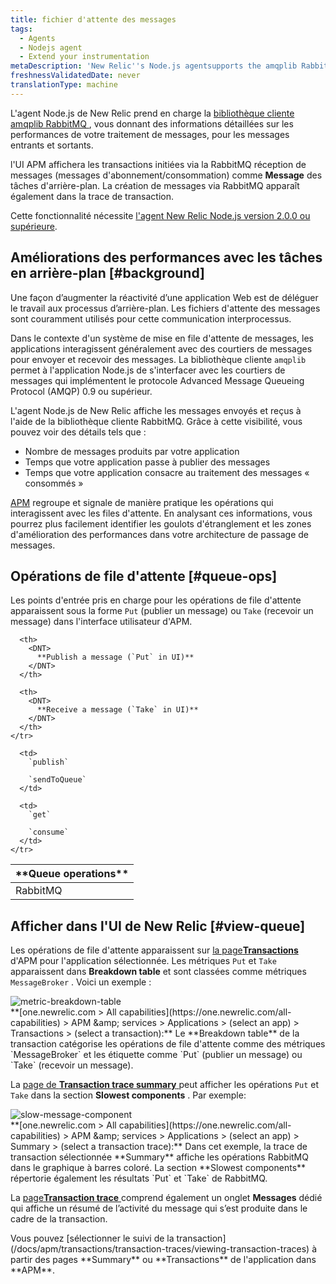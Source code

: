 ```yaml
---
title: fichier d'attente des messages
tags:
  - Agents
  - Nodejs agent
  - Extend your instrumentation
metaDescription: 'New Relic''s Node.js agentsupports the amqplib RabbitMQ client library, giving you insight into the performance of your message processing.'
freshnessValidatedDate: never
translationType: machine
---
```


L&apos;agent Node.js de New Relic prend en charge la [bibliothèque cliente amqplib RabbitMQ ](https://www.npmjs.com/package/amqplib), vous donnant des informations détaillées sur les performances de votre traitement de messages, pour les messages entrants et sortants.

l&apos;UI APM affichera les transactions initiées via la RabbitMQ réception de messages (messages d&apos;abonnement/consommation) comme <DNT>**Message**</DNT> des tâches d&apos;arrière-plan. La création de messages via RabbitMQ apparaît également dans la trace de transaction.

Cette fonctionnalité nécessite [l&apos;agent New Relic Node.js version 2.0.0 ou supérieure](/docs/release-notes/agent-release-notes/nodejs-release-notes).

## Améliorations des performances avec les tâches en arrière-plan [#background]

Une façon d’augmenter la réactivité d’une application Web est de déléguer le travail aux processus d’arrière-plan. Les fichiers d&apos;attente des messages sont couramment utilisés pour cette communication interprocessus.

Dans le contexte d&apos;un système de mise en file d&apos;attente de messages, les applications interagissent généralement avec des courtiers de messages pour envoyer et recevoir des messages. La bibliothèque cliente `amqplib` permet à l&apos;application Node.js de s&apos;interfacer avec les courtiers de messages qui implémentent le protocole Advanced Message Queueing Protocol (AMQP) 0.9 ou supérieur.

L&apos;agent Node.js de New Relic affiche les messages envoyés et reçus à l&apos;aide de la bibliothèque cliente RabbitMQ. Grâce à cette visibilité, vous pouvez voir des détails tels que :

* Nombre de messages produits par votre application
* Temps que votre application passe à publier des messages
* Temps que votre application consacre au traitement des messages « consommés »

[APM](#view-queue) regroupe et signale de manière pratique les opérations qui interagissent avec les files d&apos;attente. En analysant ces informations, vous pourrez plus facilement identifier les goulots d&apos;étranglement et les zones d&apos;amélioration des performances dans votre architecture de passage de messages.

## Opérations de file d&apos;attente [#queue-ops]

Les points d&apos;entrée pris en charge pour les opérations de file d&apos;attente apparaissent sous la forme `Put` (publier un message) ou `Take` (recevoir un message) dans l&apos;interface utilisateur d&apos;APM.

<table>
  <thead>
    <tr>
      <th width={200}>
        <DNT>
          **Queue operations**
        </DNT>
      </th>

      <th>
        <DNT>
          **Publish a message (`Put` in UI)**
        </DNT>
      </th>

      <th>
        <DNT>
          **Receive a message (`Take` in UI)**
        </DNT>
      </th>
    </tr>
  </thead>

  <tbody>
    <tr>
      <td>
        RabbitMQ
      </td>

      <td>
        `publish`

        `sendToQueue`
      </td>

      <td>
        `get`

        `consume`
      </td>
    </tr>
  </tbody>
</table>

## Afficher dans l&apos;UI de New Relic [#view-queue]

Les opérations de file d&apos;attente apparaissent sur [la page<DNT>**Transactions**</DNT> ](/docs/apm/applications-menu/monitoring/transactions-dashboard)d&apos;APM pour l&apos;application sélectionnée. Les métriques `Put` et `Take` apparaissent dans <DNT>**Breakdown table**</DNT> et sont classées comme métriques `MessageBroker` . Voici un exemple :

<img title="metric-breakdown-table" alt="metric-breakdown-table" src="/images/apm_screenshot-crop_messaging-breakdown-table.webp" />

<figcaption>
  <DNT>**[one.newrelic.com &gt; All capabilities](https://one.newrelic.com/all-capabilities) &gt; APM &amp;amp; services &gt; Applications &gt; (select an app) &gt; Transactions &gt; (select a transaction):**</DNT> Le <DNT>**Breakdown table**</DNT> de la transaction catégorise les opérations de file d&apos;attente comme des métriques `MessageBroker` et les étiquette comme `Put` (publier un message) ou `Take` (recevoir un message).
</figcaption>

La [page de **Transaction trace summary** ](/docs/apm/transactions/transaction-traces/transaction-traces-trace-details-page)peut afficher les opérations `Put` et `Take` dans la section **Slowest components** . Par exemple:

<img title="slow-message-component" alt="slow-message-component" src="/images/apm_screenshot-crop_trx-slowest-components.webp" />

<figcaption>
  <DNT>**[one.newrelic.com &gt; All capabilities](https://one.newrelic.com/all-capabilities) &gt; APM &amp;amp; services &gt; Applications &gt; (select an app) &gt; Summary &gt; (select a transaction trace):**</DNT> Dans cet exemple, la trace de transaction sélectionnée <DNT>**Summary**</DNT> affiche les opérations RabbitMQ dans le graphique à barres coloré. La section <DNT>**Slowest components**</DNT> répertorie également les résultats `Put` et `Take` de RabbitMQ.
</figcaption>

La [page<DNT>**Transaction trace**</DNT> ](/docs/apm/transactions/transaction-traces/transaction-traces)comprend également un onglet <DNT>**Messages**</DNT> dédié qui affiche un résumé de l’activité du message qui s’est produite dans le cadre de la transaction.

<Callout variant="tip">
  Vous pouvez [sélectionner le suivi de la transaction](/docs/apm/transactions/transaction-traces/viewing-transaction-traces) à partir des pages <DNT>**Summary**</DNT> ou <DNT>**Transactions**</DNT> de l&apos;application dans <DNT>**APM**</DNT>.
</Callout>